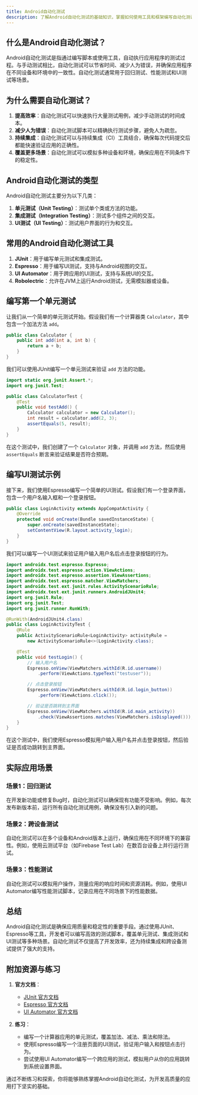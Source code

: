 ```yaml
---
title: Android自动化测试
description: 了解Android自动化测试的基础知识，掌握如何使用工具和框架编写自动化测试脚本，提升应用质量和开发效率。
---
```


## 什么是Android自动化测试？

Android自动化测试是指通过编写脚本或使用工具，自动执行应用程序的测试过程。与手动测试相比，自动化测试可以节省时间、减少人为错误，并确保应用程序在不同设备和环境中的一致性。自动化测试通常用于回归测试、性能测试和UI测试等场景。

## 为什么需要自动化测试？

1. **提高效率**：自动化测试可以快速执行大量测试用例，减少手动测试的时间成本。
2. **减少人为错误**：自动化测试脚本可以精确执行测试步骤，避免人为疏忽。
3. **持续集成**：自动化测试可以与持续集成（CI）工具结合，确保每次代码提交后都能快速验证应用的正确性。
4. **覆盖更多场景**：自动化测试可以模拟多种设备和环境，确保应用在不同条件下的稳定性。

## Android自动化测试的类型

Android自动化测试主要分为以下几类：

1. **单元测试（Unit Testing）**：测试单个类或方法的功能。
2. **集成测试（Integration Testing）**：测试多个组件之间的交互。
3. **UI测试（UI Testing）**：测试用户界面的行为和交互。

## 常用的Android自动化测试工具

1. **JUnit**：用于编写单元测试和集成测试。
2. **Espresso**：用于编写UI测试，支持与Android视图的交互。
3. **UI Automator**：用于跨应用的UI测试，支持与系统UI的交互。
4. **Robolectric**：允许在JVM上运行Android测试，无需模拟器或设备。

## 编写第一个单元测试

让我们从一个简单的单元测试开始。假设我们有一个计算器类 `Calculator`，其中包含一个加法方法 `add`。

```java
public class Calculator {
    public int add(int a, int b) {
        return a + b;
    }
}
```

我们可以使用JUnit编写一个单元测试来验证 `add` 方法的功能。

```java
import static org.junit.Assert.*;
import org.junit.Test;

public class CalculatorTest {
    @Test
    public void testAdd() {
        Calculator calculator = new Calculator();
        int result = calculator.add(2, 3);
        assertEquals(5, result);
    }
}
```

在这个测试中，我们创建了一个 `Calculator` 对象，并调用 `add` 方法，然后使用 `assertEquals` 断言来验证结果是否符合预期。

## 编写UI测试示例

接下来，我们使用Espresso编写一个简单的UI测试。假设我们有一个登录界面，包含一个用户名输入框和一个登录按钮。

```java
public class LoginActivity extends AppCompatActivity {
    @Override
    protected void onCreate(Bundle savedInstanceState) {
        super.onCreate(savedInstanceState);
        setContentView(R.layout.activity_login);
    }
}
```

我们可以编写一个UI测试来验证用户输入用户名后点击登录按钮的行为。

```java
import androidx.test.espresso.Espresso;
import androidx.test.espresso.action.ViewActions;
import androidx.test.espresso.assertion.ViewAssertions;
import androidx.test.espresso.matcher.ViewMatchers;
import androidx.test.ext.junit.rules.ActivityScenarioRule;
import androidx.test.ext.junit.runners.AndroidJUnit4;
import org.junit.Rule;
import org.junit.Test;
import org.junit.runner.RunWith;

@RunWith(AndroidJUnit4.class)
public class LoginActivityTest {
    @Rule
    public ActivityScenarioRule<LoginActivity> activityRule =
        new ActivityScenarioRule<>(LoginActivity.class);

    @Test
    public void testLogin() {
        // 输入用户名
        Espresso.onView(ViewMatchers.withId(R.id.username))
            .perform(ViewActions.typeText("testuser"));

        // 点击登录按钮
        Espresso.onView(ViewMatchers.withId(R.id.login_button))
            .perform(ViewActions.click());

        // 验证是否跳转到主界面
        Espresso.onView(ViewMatchers.withId(R.id.main_activity))
            .check(ViewAssertions.matches(ViewMatchers.isDisplayed()));
    }
}
```

在这个测试中，我们使用Espresso模拟用户输入用户名并点击登录按钮，然后验证是否成功跳转到主界面。

## 实际应用场景

### 场景1：回归测试

在开发新功能或修复Bug时，自动化测试可以确保现有功能不受影响。例如，每次发布新版本前，运行所有自动化测试用例，确保没有引入新的问题。

### 场景2：跨设备测试

自动化测试可以在多个设备和Android版本上运行，确保应用在不同环境下的兼容性。例如，使用云测试平台（如Firebase Test Lab）在数百台设备上并行运行测试。

### 场景3：性能测试

自动化测试可以模拟用户操作，测量应用的响应时间和资源消耗。例如，使用UI Automator编写性能测试脚本，记录应用在不同场景下的性能数据。

## 总结

Android自动化测试是确保应用质量和稳定性的重要手段。通过使用JUnit、Espresso等工具，开发者可以编写高效的测试脚本，覆盖单元测试、集成测试和UI测试等多种场景。自动化测试不仅提高了开发效率，还为持续集成和跨设备测试提供了强大的支持。

## 附加资源与练习

1. **官方文档**：
   - [JUnit 官方文档](https://junit.org/junit5/docs/current/user-guide/)
   - [Espresso 官方文档](https://developer.android.com/training/testing/espresso)
   - [UI Automator 官方文档](https://developer.android.com/training/testing/ui-automator)

2. **练习**：
   - 编写一个计算器应用的单元测试，覆盖加法、减法、乘法和除法。
   - 使用Espresso编写一个注册页面的UI测试，验证用户输入和按钮点击行为。
   - 尝试使用UI Automator编写一个跨应用的测试，模拟用户从你的应用跳转到系统设置界面。

通过不断练习和探索，你将能够熟练掌握Android自动化测试，为开发高质量的应用打下坚实的基础。
